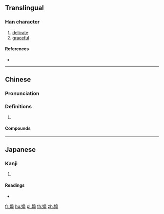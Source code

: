 {{character info/new}}
{{also|裊|袅}}
==Translingual==

===Han character===
{{Han char|rn=38|rad=女|as=13|sn=16|four=47427|canj=VHAV|ids=⿰女裊}}

# [[delicate]]
# [[graceful]]

====References====
* {{Han ref|kx=0272.220|dkj=06787|dj=0540.220|hdz=21084.080|uh=5B1D|ud=23325|bh=BEC5|bd=48837}}

----

==Chinese==
{{zh-forms}}
{{attention|zh|simplified form?}}

===Pronunciation===
{{zh-pron
|m=niǎo
|c=niu5
|cat=
}}

===Definitions===
{{zh-hanzi}}

# {{rfdef|zh}}

====Compounds====
{{zh-der|嬝娜纖巧|嬝娜|嬝娜風流|嬝嬝娜娜|嬝嬝婷婷|輕嬝嬝}}

----

==Japanese==

===Kanji===
{{ja-kanji|grade=|rs=女13}}

# {{defn|lang=ja|sort=女13}}

====Readings====
* {{ja-readings|on=[[じょう]] (jō)|kun=[[たおやか]] (taoyaka)}}

[[fr:嬝]]
[[hu:嬝]]
[[pl:嬝]]
[[th:嬝]]
[[zh:嬝]]